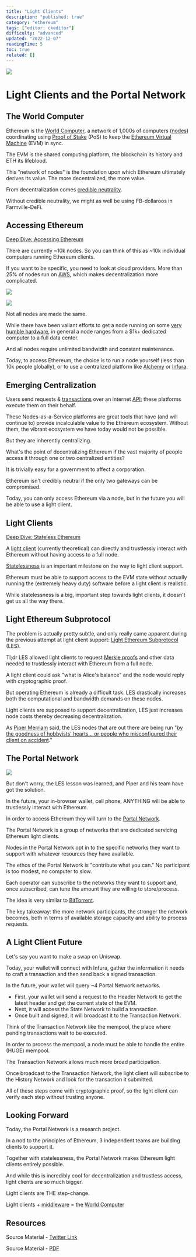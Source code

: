 ```yaml
---
title: "Light Clients"
description: "published: true"
category: "ethereum"
tags: ["editor: ckeditor"]
difficulty: "advanced"
updated: "2022-12-07"
readingTime: 5
toc: true
related: []
---
```


![](/images/light-client-1.jpeg)

# Light Clients and the Portal Network

## The World Computer

Ethereum is the [World Computer](/ethereum/world-computer), a network of 1,000s of computers ([nodes](/ethereum/network/node)) coordinating using [Proof of Stake](/ethereum/network/consensus/pos) (PoS) to keep the [Ethereum Virtual Machine](/ethereum/evm) (EVM) in sync.

The EVM is the shared computing platform, the blockchain its history and ETH its lifeblood.

This "network of nodes" is the foundation upon which Ethereum ultimately derives its value. The more decentralized, the more value.

From decentralization comes [credible neutrality](/concepts/credible-neutrality). 

Without credible neutrality, we might as well be using FB-dollaroos in Farmville-DeFi.

## Accessing Ethereum

[Deep Dive: Accessing Ethereum](/ethereum/network/node/accessing-ethereum)

There are currently ~10k nodes. So you can think of this as ~10k individual computers running Ethereum clients.

If you want to be specific, you need to look at cloud providers. More than 25% of nodes run on [AWS](https://aws.amazon.com/), which makes decentralization more complicated.

![](/images/light-client-2.jpeg)

![](/images/light-client-3.jpeg)

Not all nodes are made the same. 

While there have been valiant efforts to get a node running on some [very humble hardware](https://twitter.com/EthereumOnARM/status/1432251814402002948), in general a node ranges from a $1k+ dedicated computer to a full data center. 

And all nodes require unlimited bandwidth and constant maintenance.

Today, to access Ethereum, the choice is to run a node yourself (less than 10k people globally), or to use a centralized platform like [Alchemy](https://www.alchemy.com/) or [Infura](https://www.infura.io/).

## Emerging Centralization 

Users send requests & [transactions](/ethereum/blockchain/transaction) over an internet [API](/concepts/api); these platforms execute them on their behalf.

These Nodes-as-a-Service platforms are great tools that have (and will continue to) provide incalculable value to the Ethereum ecosystem. Without them, the vibrant ecosystem we have today would not be possible.

But they are inherently centralizing.

What's the point of decentralizing Ethereum if the vast majority of people access it through one or two centralized entities?

It is trivially easy for a government to affect a corporation. 

Ethereum isn't credibly neutral if the only two gateways can be compromised.

Today, you can only access Ethereum via a node, but in the future you will be able to use a light client.

## Light Clients

[Deep Dive: Stateless Ethereum](/ethereum/upgrades/statelessness)

A [light client](https://www.youtube.com/watch?v=ZHNrAXf3RDE) (currently theoretical) can directly and trustlessly interact with Ethereum without having access to a full node. 

[Statelessness](/ethereum/upgrades/statelessness/theory) is an important milestone on the way to light client support. 

Ethereum must be able to support access to the EVM state without actually running the (extremely heavy duty) software before a light client is realistic.

While statelessness is a big, important step towards light clients, it doesn't get us all the way there. 

## Light Ethereum Subprotocol

The problem is actually pretty subtle, and only really came apparent during the previous attempt at light client support: [Light Ethereum Subprotocol](https://github.com/ethereum/devp2p/blob/master/caps/les.md) (LES).

Tl;dr LES allowed light clients to request [Merkle proofs](/concepts/merkle-tree) and other data needed to trustlessly interact with Ethereum from a full node.

A light client could ask "what is Alice's balance" and the node would reply with cryptographic proof.

But operating Ethereum is already a difficult task. LES drastically increases both the computational and bandwidth demands on these nodes.

Light clients are supposed to support decentralization, LES just increases node costs thereby decreasing decentralization.

As [Piper Merriam](https://twitter.com/pipermerriam) said, the LES nodes that are out there are being run "[by the goodness of hobbyists' hearts... or people who misconfigured their client on accident](https://www.youtube.com/watch?v=0stc9jnQLXA)."

## The Portal Network

![](/images/light-client-4.jpeg)

But don't worry, the LES lesson was learned, and Piper and his team have got the solution.

In the future, your in-browser wallet, cell phone, ANYTHING will be able to trustlessly interact with Ethereum.

In order to access Ethereum they will turn to the [Portal Network](https://www.ethportal.net/).

The Portal Network is a group of networks that are dedicated servicing Ethereum light clients.

Nodes in the Portal Network opt in to the specific networks they want to support with whatever resources they have available.

The ethos of the Portal Network is "contribute what you can." No participant is too modest, no computer to slow. 

Each operator can subscribe to the networks they want to support and, once subscribed, can tune the amount they are willing to store/process.

The idea is very similar to [BitTorrent](https://en.wikipedia.org/wiki/BitTorrent).

The key takeaway: the more network participants, the stronger the network becomes, both in terms of available storage capacity and ability to process requests.

## A Light Client Future

Let's say you want to make a swap on Uniswap.

Today, your wallet will connect with Infura, gather the information it needs to craft a transaction and then send back a signed transaction.

In the future, your wallet will query ~4 Portal Network networks.

*   First, your wallet will send a request to the Header Network to get the latest header and get the current state of the EVM.
*   Next, it will access the State Network to build a transaction.
*   Once built and signed, it will broadcast it to the Transaction Network.

Think of the Transaction Network like the mempool, the place where pending transactions wait to be executed.

In order to process the mempool, a node must be able to handle the entire (HUGE) mempool. 

The Transaction Network allows much more broad participation.

Once broadcast to the Transaction Network, the light client will subscribe to the History Network and look for the transaction it submitted.

All of these steps come with cryptographic proof, so the light client can verify each step without trusting anyone.

## Looking Forward

Today, the Portal Network is a research project. 

In a nod to the principles of Ethereum, 3 independent teams are building clients to support it.

Together with statelessness, the Portal Network makes Ethereum light clients entirely possible.

And while this is incredibly cool for decentralization and trustless access, light clients are so much bigger. 

Light clients are THE step-change. 

Light clients + [middleware](/ethereum/upgrades/middleware) = the [World Computer](/ethereum/world-computer)

## Resources

Source Material - [Twitter Link](https://twitter.com/logarithmicrex/status/1590511339658571776)

Source Material - [PDF](/twitter-pdf-2022-11-09_light_clients.pdf)
